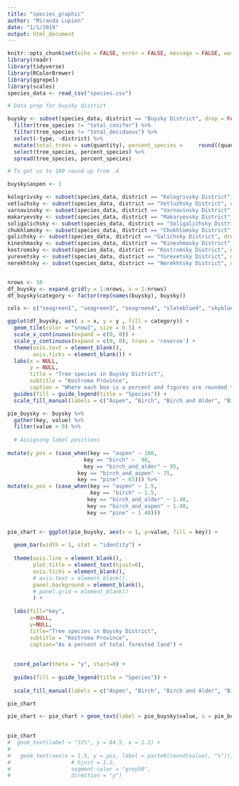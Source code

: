 ```yaml
---
title: "species_graphic"
author: "Miranda Lupion"
date: "1/1/2019"
output: html_document
---
```


```r
knitr::opts_chunk$set(echo = FALSE, error = FALSE, message = FALSE, warning = FALSE)
library(readr)
library(tidyverse)
library(RColorBrewer)
library(ggrepel)
library(scales)
species_data <- read_csv("species.csv")

```


```r

# Data prep for buysky district

buysky <- subset(species_data, district == "Buysky District", drop = FALSE) %>%
  filter(tree_species != "total_conifer") %>%
  filter(tree_species != "total_deciduous") %>%
  select(-type, -district) %>%
  mutate(total_trees = sum(quantity), percent_species =     round((quantity*100/total_trees)))%>%
  select(tree_species, percent_species) %>%
  spread(tree_species, percent_species) 

# To get us to 100 round up from .4

buysky$aspen <- 1

kologrivsky <- subset(species_data, district == "Kologrivsky District", drop = FALSE) 
vetluzhsky <- subset(species_data, district == "Vetluzhsky District", drop = FALSE) 
varnavinsky <- subset(species_data, district == "Varnavinsky District", drop = FALSE) 
makaryevsky <- subset(species_data, district == "Makaryevsky District", drop = FALSE) 
soligalichsky <- subset(species_data, district == "Soligalichsky District", drop = FALSE) 
chukhlomsky <- subset(species_data, district == "Chukhlomsky District", drop = FALSE) 
galichsky <- subset(species_data, district == "Galichsky District", drop = FALSE) 
kineshmasky <- subset(species_data, district == "Kineshmasky District", drop = FALSE) 
kostromsky <- subset(species_data, district == "Kostromsky District", drop = FALSE) 
yurevetsky <- subset(species_data, district == "Yurevetsky District", drop = FALSE) 
nerekhtsky <- subset(species_data, district == "Nerekhtsky District", drop = FALSE) 



```

```r
nrows <- 10
df_buysky <- expand.grid(y = 1:nrows, x = 1:nrows)
df_buysky$category <- factor(rep(names(buysky), buysky))

cols <- c("seagreen1", "seagreen3", "seagreen4", "slateblue4", "skyblue3", "slategray3", "navy")

ggplot(df_buysky, aes( x = x, y = y , fill = category)) +
  geom_tile(color = "snow3", size = 0.5) +
  scale_x_continuous(expand = c(0, 0)) +
  scale_y_continuous(expand = c(0, 0), trans = 'reverse') +
  theme(axis.text = element_blank(),
        axis.ticks = element_blank()) +
  labs(x = NULL, 
       y = NULL, 
       title = "Tree species in Buysky District",
       subtitle = "Kostroma Province",
       caption = "Where each box is a percent and figures are rounded to the nearest percent") +
  guides(fill = guide_legend(title = "Species")) +
  scale_fill_manual(labels = c("Aspen", "Birch", "Birch and Alder", "Birch and Aspen", "Pine", "Spruce", "Spruce and Pine"), values = cols) 

```

```r
pie_buysky <- buysky %>%
  gather(key, value) %>%
  filter(value > 0) %>%  
  
  # Assigning label positions
  
mutate(y_pos = (case_when(key == "aspen" ~ 100,
                        key == "birch" ~  98,
                        key == "birch_and_alder" ~ 95,
                      key == "birch_and_aspen" ~ 75,
                      key == "pine" ~ 65))) %>%
mutate(x_pos = (case_when(key == "aspen" ~ 1.5,
                          key == "birch" ~ 1.5,
                         key == "birch_and_alder" ~ 1.48,
                         key == "birch_and_aspen" ~ 1.48,
                         key == "pine" ~ 1.48)))  


pie_chart <- ggplot(pie_buysky, aes(x = 1, y=value, fill = key)) + 
  
  geom_bar(width = 1, stat = "identity") +
  
  theme(axis.line = element_blank(), 
        plot.title = element_text(hjust=0),
        axis.ticks = element_blank(),
        # axis.text = element_blank(),
        panel.background = element_blank(),
        # panel.grid = element_blank()
        ) + 
  
  labs(fill="key", 
       x=NULL, 
       y=NULL, 
       title="Tree species in Buysky District", 
       subtitle = "Kostroma Province",
       caption="As a percent of total forested land") +
  
   
  coord_polar(theta = "y", start=0) +
  
  guides(fill = guide_legend(title = "Species")) +
  
  scale_fill_manual(labels = c("Aspen", "Birch", "Birch and Alder", "Birch and Aspen", "Pine", "Spruce", "Spruce and Pine"), values = cols) 

pie_chart

pie_chart <- pie_chart + geom_text(label = pie_buysky$value, x = pie_buysky$x_pos, y = pie_buysky$y_pos) 
 

pie_chart
#  geom_text(label = "31%", y = 84.5, x = 1.2) +
#   
#   geom_text(aes(x = 1.5, y = pos, label = paste0(round(value), "%")),
#                   # hjust = 1.2,
#                   segment.color = "grey50",
#                   direction = "y")

  



```

